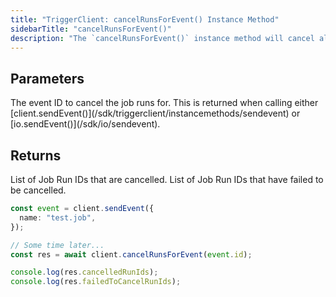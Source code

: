 ```yaml
---
title: "TriggerClient: cancelRunsForEvent() Instance Method"
sidebarTitle: "cancelRunsForEvent()"
description: "The `cancelRunsForEvent()` instance method will cancel all the job runs (yet to be executed) that are triggered by a given eventId."
---
```


<Snippet file="v2-deprecation-warning.mdx" />

## Parameters

<ResponseField name="eventId" type="string" required>
  The event ID to cancel the job runs for. This is returned when calling either
  [client.sendEvent()](/sdk/triggerclient/instancemethods/sendevent) or
  [io.sendEvent()](/sdk/io/sendevent).
</ResponseField>

## Returns

<ResponseField type="object">
  <Expandable title="properties" defaultOpen>
    <ResponseField name="cancelledRunIds" type="array" required>
      List of Job Run IDs that are cancelled.
    </ResponseField>
    <ResponseField name="failedToCancelRunIds" type="array" required>
      List of Job Run IDs that have failed to be cancelled.
    </ResponseField>
  </Expandable>
</ResponseField>

<RequestExample>

```ts Cancelling Runs for an Event
const event = client.sendEvent({
  name: "test.job",
});

// Some time later...
const res = await client.cancelRunsForEvent(event.id);

console.log(res.cancelledRunIds);
console.log(res.failedToCancelRunIds);
```

</RequestExample>
